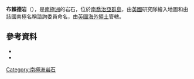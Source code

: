 {{Coord|54|1|S|38|16|W|source:GNIS|display=title}}

'''布賴德岩'''（{{lang-en|Bryde Rocks}}），是[[南極洲|南極洲]]的岩石，位於[[南喬治亞群島|南喬治亞群島]]，由[[英國|英國]]研究隊繪入地圖和由該國南極名稱諮詢委員命名，由[[英國海外領土|英國海外領土]]管轄。

==參考資料==
*{{cite gnis | type = antarid | id = 2071| name = Bryde Rocks | accessdate = 2011-09-23}}
*{{usgs-gazetteer|id=2071}}

{{Antarctica-geo-stub}}
[[Category:南極洲岩石|Category:南極洲岩石]]